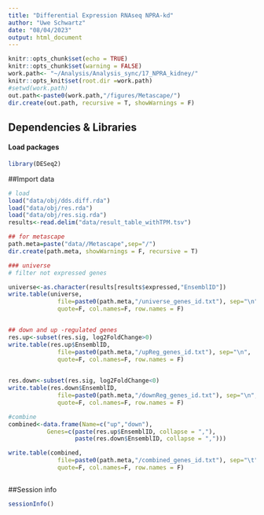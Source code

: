 ```yaml
---
title: "Differential Expression RNAseq NPRA-kd"
author: "Uwe Schwartz"
date: "08/04/2023"
output: html_document
---
```


```r
knitr::opts_chunk$set(echo = TRUE)
knitr::opts_chunk$set(warning = FALSE)
work.path<- "~/Analysis/Analysis_sync/17_NPRA_kidney/"
knitr::opts_knit$set(root.dir =work.path)
#setwd(work.path)
out.path<-paste0(work.path,"/figures/Metascape/")
dir.create(out.path, recursive = T, showWarnings = F)
```

## Dependencies & Libraries

#### Load packages
```r
library(DESeq2)
```

##Import data

```r
# load 
load("data/obj/dds.diff.rda")
load("data/obj/res.rda")
load("data/obj/res.sig.rda")
results<-read.delim("data/result_table_withTPM.tsv")
```


```r

## for metascape
path.meta=paste("data//Metascape",sep="/")
dir.create(path.meta, showWarnings = F, recursive = T)

### universe
# filter not expressed genes

universe<-as.character(results[results$expressed,"EnsemblID"])
write.table(universe,
              file=paste0(path.meta,"/universe_genes_id.txt"), sep="\n",
              quote=F, col.names=F, row.names = F)


## down and up -regulated genes
res.up<-subset(res.sig, log2FoldChange>0)
write.table(res.up$EnsemblID, 
              file=paste0(path.meta,"/upReg_genes_id.txt"), sep="\n",
              quote=F, col.names=F, row.names = F)

  
res.down<-subset(res.sig, log2FoldChange<0)
write.table(res.down$EnsemblID,
              file=paste0(path.meta,"/downReg_genes_id.txt"), sep="\n",
              quote=F, col.names=F, row.names = F)

#combine
combined<-data.frame(Name=c("up","down"),
           Genes=c(paste(res.up$EnsemblID, collapse = ","),
                   paste(res.down$EnsemblID, collapse = ",")))

write.table(combined,
              file=paste0(path.meta,"/combined_genes_id.txt"), sep="\t",
              quote=F, col.names=F, row.names = F)



```




##Session info
```r
sessionInfo()


```



